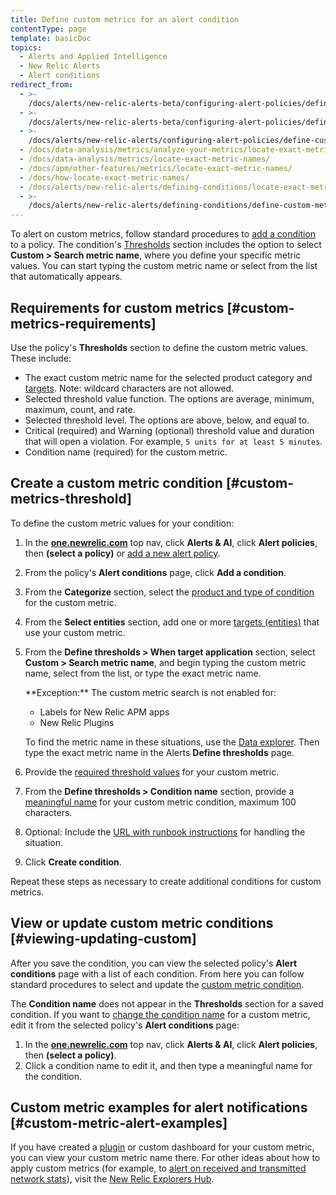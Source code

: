 ```yaml
---
title: Define custom metrics for an alert condition
contentType: page
template: basicDoc
topics:
  - Alerts and Applied Intelligence
  - New Relic Alerts
  - Alert conditions
redirect_from:
  - >-
    /docs/alerts/new-relic-alerts-beta/configuring-alert-policies/defining-custom-metrics-alert-condition/
  - >-
    /docs/alerts/new-relic-alerts-beta/configuring-alert-policies/define-custom-metrics-alert-condition/
  - >-
    /docs/alerts/new-relic-alerts/configuring-alert-policies/define-custom-metrics-alert-condition/
  - /docs/data-analysis/metrics/analyze-your-metrics/locate-exact-metric-names/
  - /docs/data-analysis/metrics/locate-exact-metric-names/
  - /docs/apm/other-features/metrics/locate-exact-metric-names/
  - /docs/how-locate-exact-metric-names/
  - /docs/alerts/new-relic-alerts/defining-conditions/locate-exact-metric-names/
  - >-
    /docs/alerts/new-relic-alerts/defining-conditions/define-custom-metrics-alert-condition/
---
```


To alert on custom metrics, follow standard procedures to [add a condition](/docs/alerts/new-relic-alerts-beta/configuring-alert-policies/define-alert-conditions) to a policy. The condition's [Thresholds](/docs/alerts/new-relic-alerts-beta/configuring-alert-policies/define-thresholds-trigger-alert) section includes the option to select **Custom > Search metric name**, where you define your specific metric values. You can start typing the custom metric name or select from the list that automatically appears.

## Requirements for custom metrics [#custom-metrics-requirements]

Use the policy's **Thresholds** section to define the custom metric values. These include:

* The exact custom metric name for the selected product category and [targets](/docs/alerts/new-relic-alerts-beta/configuring-alert-policies/select-product-targets-alert-condition). Note: wildcard characters are not allowed.
* Selected threshold value function. The options are average, minimum, maximum, count, and rate.
* Selected threshold level. The options are above, below, and equal to.
* Critical (required) and Warning (optional) threshold value and duration that will open a violation. For example, `5 units for at least 5 minutes`.
* Condition name (required) for the custom metric.

## Create a custom metric condition [#custom-metrics-threshold]

To define the custom metric values for your condition:

1. In the **[one.newrelic.com](https://one.newrelic.com/ "Link opens in a new window.")** top nav, click **Alerts & AI**, click **Alert policies**, then **(select a policy)** or [add a new alert policy](/docs/alerts/new-relic-alerts-beta/configuring-alert-policies/name-or-rename-alert-policy).
2. From the policy's **Alert conditions** page, click **Add a condition**.
3. From the **Categorize** section, select the [product and type of condition](/docs/alerts/new-relic-alerts-beta/configuring-alert-policies/define-alert-conditions) for the custom metric.
4. From the **Select entities** section, add one or more [targets (entities)](/docs/alerts/new-relic-alerts-beta/configuring-alert-policies/select-product-targets-alert-condition) that use your custom metric.
5. From the **Define thresholds > When target application** section, select **Custom > Search metric name**, and begin typing the custom metric name, select from the list, or type the exact metric name.

   <Callout variant="tip">
     **Exception:** The custom metric search is not enabled for:

     * Labels for New Relic APM apps
     * New Relic Plugins

     To find the metric name in these situations, use the [Data explorer](/docs/insights/use-insights-ui/explore-data/metric-explorer-search-chart-metrics-sent-new-relic-agents). Then type the exact metric name in the Alerts **Define thresholds** page.
   </Callout>
6. Provide the [required threshold values](#custom-metrics-requirements) for your custom metric.
7. From the **Define thresholds > Condition name** section, provide a [meaningful name](/docs/alerts/new-relic-alerts-beta/configuring-alert-policies/define-alert-conditions#best-practices-conditions) for your custom metric condition, maximum 100 characters.
8. Optional: Include the [URL with runbook instructions](/docs/alerts/new-relic-alerts-beta/reviewing-alert-incidents/provide-runbook-instructions-alerts) for handling the situation.
9. Click **Create condition**.

Repeat these steps as necessary to create additional conditions for custom metrics.

## View or update custom metric conditions [#viewing-updating-custom]

After you save the condition, you can view the selected policy's **Alert conditions** page with a list of each condition. From here you can follow standard procedures to select and update the [custom metric condition](#custom-metrics-threshold).

The **Condition name** does not appear in the **Thresholds** section for a saved condition. If you want to [change the condition name](/docs/alerts/new-relic-alerts-beta/configuring-alert-policies/define-alert-conditions#rename-condition) for a custom metric, edit it from the selected policy's **Alert conditions** page:

1. In the **[one.newrelic.com](https://one.newrelic.com/ "Link opens in a new window.")** top nav, click **Alerts & AI**, click **Alert policies**, then **(select a policy)**.
2. Click a condition name to edit it, and then type a meaningful name for the condition.

## Custom metric examples for alert notifications [#custom-metric-alert-examples]

If you have created a [plugin](/docs/plugins/developing-plugins/structuring-your-plugin/creating-summary-metrics-plugins) or custom dashboard for your custom metric, you can view your custom metric name there. For other ideas about how to apply custom metrics (for example, to [alert on received and transmitted network stats](https://discuss.newrelic.com/t/alert-on-network-metrics/23902)), visit the [New Relic Explorers Hub](https://discuss.newrelic.com/tags/alerts).
